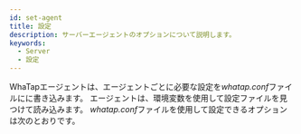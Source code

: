 ```yaml
---
id: set-agent
title: 設定
description: サーバーエージェントのオプションについて説明します。
keywords:
  - Server
  - 設定
---
```


WhaTapエージェントは、エージェントごとに必要な設定を*whatap.conf*ファイルにに書き込みます。 エージェントは、環境変数を使用して設定ファイルを見つけて読み込みます。 *whatap.conf*ファイルを使用して設定できるオプションは次のとおりです。


<DocCardList/>
